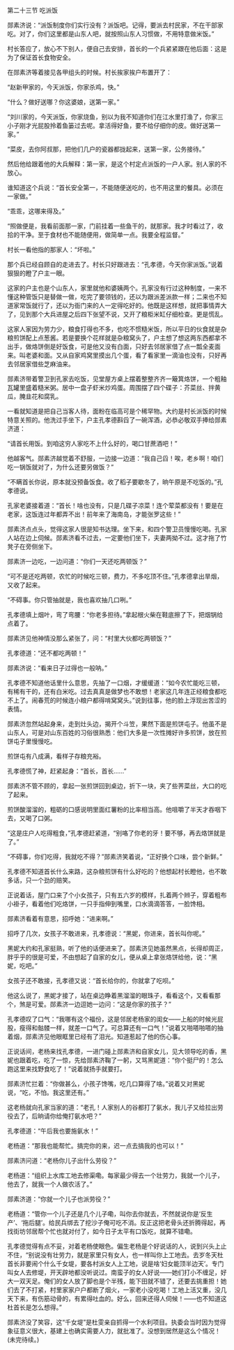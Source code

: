 

第二十三节 吃派饭

郧素济说：“派饭制度你们实行没有？派饭吧。记得，要派去村民家，不在干部家吃。对了，你们这里都是山东人吧，就按照山东人习惯做，不用特意做米饭。”

村长答应了，放心不下别人，便自己去安排，首长的一个兵紧紧跟在他后面：这是为了保证首长食物安全。

在郧素济等着接见各甲组头的时候。村长挨家挨户布置开了：

“赵新甲家的，今天派饭，你家杀鸡，快。”

“什么？做好送哪？你这婆娘，送第一家。”

“刘川家的，今天派饭，你家烧鱼，别以为我不知道你们在江水里打渔了，你家三小子刚才光屁股拎着鱼篓过去呢。拿活得好鱼，要不给仔细你的皮。做好送第一家。”

“菜皮，去你阿叔那，把他们几户的瓷器都拢起来，送第一家，公务接待。”

然后他给跟着他的大兵解释：第一家，是这个村定点派饭的一户人家。别人家的不放心。

谁知道这个兵说：“首长安全第一，不能随便送吃的，也不用这里的餐具。必须在一家做。”

“乖乖，这哪来得及。”

“照做便是，我看前面那一家，门前挂着一些鱼干的，就那家。我才时看过了，收拾的干净。至于食材也不能随便用，做简单一点。我要全程监督。”

村长一看他指的那家人：“坏啦。”

那个兵已经自顾自的走进去了。村长只好跟进去：“孔孝德，今天你家派饭。”说着狠狠的瞪了户主一眼。

这家的户主也是个山东人，家里就他和婆姨两个。孔家没有行过这种制度，一来不懂这种管饭只是替做一做，吃完了要领钱的，还以为跟派差派款一样；二来也不知道家常饭就行了，还以为衙门来的人一定得吃好的。他既是这样想，就把事情弄大了，见到那个大兵进屋之后四下张望不说，又开了粮柜米缸仔细检查。更是慌乱。

这家人家因为劳力少，粮食打得也不多，也吃不惯糙米饭，所以平日的伙食就是杂粮煎饼配上点葱酱。若是要换个花样就是杂粮窝头了，户主想了想这两东西都拿不出手，做烙饼倒是好饭食，可是他又没有白面，只好去邻居家借了点一瓢全麦面来。叫老婆和面。又从自家鸡窝里摸出几个蛋，看了看家里一滴油也没有，只好再去邻居家借些芝麻油来。

郧素济带着警卫到孔家去吃饭，见堂屋方桌上摆着整整齐齐一簸箕烙饼，一个粗釉瓦罐里盛着糙米粥。居中一盘子虾米炒鸡蛋。周围摆了四个碟子：芥菜丝、拌黄瓜，腌韭花和腐乳。

一看就知道是把自己当客人待，面粉在临高可是个稀罕物。大约是村长派饭的时候特意关照的。他洗过手坐下，户主孔孝德斟舀了一碗浑酒，必恭必敬双手捧给郧素济道：

“请首长用饭。到咱这穷人家吃不上什么好的，喝口甘蔗酒吧！”

他越客气。郧素济越觉着不舒服，一边接一边道：“我自己舀！唉，老乡啊！咱们吃一锅饭就对了，为什么还要另做饭？”

“不瞒首长你说，原本就没预备饭食。收了稻子要歇冬了，晌午原是不吃饭的。”孔孝德说。

孔家老婆接着道：“首长！啥也没有，只是几碟子凉菜！连个荤菜都没有！要是在老家，这饭连过年都弄不出！前年来了海南岛，才能张罗这些！”

郧素济点点头，觉得这家人很是知书达理。坐下来，和四个警卫员慢慢吃喝。孔家人站在边上伺候。郧素济看不过去，一定要他们坐下，夫妻两拗不过。这才拖了竹凳子在旁侧坐下。

郧素济一边吃，一边问道：“你们一天还吃两顿饭？”

“可不是还吃两顿，农忙的时候吃三顿，费力，不多吃顶不住。”孔孝德拿出旱烟，又收了起来。

“不碍事。你只管抽就是，我也喜欢抽几口咧。”

孔孝德填上烟叶，弯了弯腰：“你老多担待。”拿起根火柴在鞋底擦了下，把烟锅给点着了。

郧素济见他神情没那么紧张了，问：“村里大伙都吃两顿饭？”

孔孝德道：“还不都吃两顿！”

郧素济说：“看来日子过得也一般呐。”

孔孝德不知道他话里什么意思，先抽了一口烟，才缓缓道：“如今农忙能吃三顿，有稀有干的，还有白米吃。过去真真是做梦也不敢想！老家这几年连正经粮食都吃不上了。闹春荒的时候连小粮户都得啃窝窝头。”说到往事，他的脸上浮现出苦涩的表情。

郧素济忽然站起身来，走到灶头边，揭开个斗笠，果然下面是煎饼屯子。他虽不是山东人，可是对山东百姓的习俗很熟悉：他们大多是一次性摊好许多煎饼，放在煎饼屯子里慢慢吃。

煎饼屯有八成满，看样子存粮充裕。

孔孝德慌了神，赶紧起身：“首长，首长……”

郧素济不管不顾的，拿起一张煎饼回到桌边，折下一块，夹了些荠菜丝，大口的吃了起来。

煎饼酸溜溜的，粗砺的口感说明里面红薯粉的比率相当高。他咀嚼了半天才吞咽下去，又喝了口粥。

“这是庄户人吃得粗食，”孔孝德赶紧道，“别咯了你老的牙！要不够，再去烙饼就是了。”

“不碍事，你们吃得，我就吃不得？”郧素济笑着说，“正好换个口味，尝个新鲜。”

孔孝德不知道首长什么来路，这杂粮煎饼有什么好吃的？他想起村长瞪他，也不敢多话，只一个劲的赔笑。

正说着话，屋门口来了个小女孩子，只有五六岁的模样，扎着两个辫子，穿着粗布小褂子，看着他们吃烙饼，一只手指伸到嘴里，口水滴滴答答，一脸馋相。

郧素济看着有意思，招呼她：“进来啊。”

招呼了几次，女孩子不敢进来，孔孝德说：“黑妮，你进来，首长叫你呢。”

黑妮大约和孔家挺熟，听了他的话便进来了。郧素济见她虽然黑点，长得却周正，胖乎乎的很是可爱，不由想起了自家的女儿，便从桌上拿张烙饼给他，说：“黑妮，吃吧。”

女孩子还不敢接，孔孝德又说：“首长给你的，你就拿了吃呗。”

他这么说了，黑妮才接了，站在桌边睁着黑溜溜的眼珠子，看看这个，又看看那个，煞是可爱。郧素济一边逗她一边问：“这是你家的孩子？”

孔孝德叹了口气：“我哪有这个福份，这是邻居老杨家的闺女――上船的时候光屁股，瘦得和骷髅一样，就差一口气了。可总算还有一口气！”说着又啪嗒啪嗒的抽着烟，郧素济见他眼眶里已经有了泪光。知道惹起了他的伤心事。

正说话间，老杨来找孔孝德，一进门碰上郧素济和自家女儿，见大领导吃的香，黑妮也跟着吃，吃了一惊，先给郧素济鞠了一躬，又骂黑妮道：“你个挺尸的！怎么跑这里来找野食吃了！”说着就扬手就要打。

郧素济忙拦着：“你做甚么，小孩子馋嘴，吃几口算得了啥。”说着又对黑妮说，“吃，不怕。我这里还有。”

这老杨就向孔家当家的道：“老孔！人家别人的谷都打了氨水，我儿子又给拉出劳役去了，后晌请你给俺打氨水吧？”

孔孝德道：“午后我也要施氨水！”

老杨道：“那我也能帮忙。搞完你的来，迟一点去搞我的也可以！”

郧素济问道：“老杨你儿子出什么劳役？”

老杨道：“组织上水库工地去修渠嘞。每家最少得去一个壮劳力，我就一个儿子，他去了，就我一个人做农活了。”

郧素济道：“你就一个儿子也派劳役？”

老杨道：“管你一个儿子还是几个儿子嘞，叫你去你就去，不然就说你是‘反生产’、‘拖后腿’。给民兵绑去了挖沙子俺可吃不消。反正这把老骨头还折腾得起，再找街坊邻居帮个忙也就对付了，如今日子太平有口饭吃，就算不错嘞。

孔孝德觉得有点不妥，对着老杨使眼色。偏生老杨是个好说话的人，说到兴头上止不住，“别说没有壮劳力，就是家里只有女人，也一样叫你上工地去。去岁冬天杜首长非要闹个什么千女堤，要各村派女人上工地，说是啥‘妇女能顶半边天’。专门叫女人去修堤，开天辟地都没听说过。南蛮子的女人好说――她们打小不缠足，好大一双天足。俺们的女人放了脚也是个半残，能下田就不错了，还要去挑重担！她们去了不打紧，村里家家户户都断了烟火，一家老小没吃喝！工地上活又重，没几天下来，有伤筋动骨的，有累得吐血的。好么，回来还得人伺候！――也不知道这杜首长是怎么想得。”

郧素济没了笑容，这“千女堤”是杜雯亲自抓得一个水利项目。执委会当时因为觉得象征意义很大，基建上也确实需要人力，就批准了。没想到居然是这么个情况！(未完待续。)


